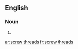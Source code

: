 ==English==

===Noun===
{{head|en|head=[[screw]] [[threads]]}}

# {{plural of|screw thread}}

[[ar:screw threads]]
[[fr:screw threads]]